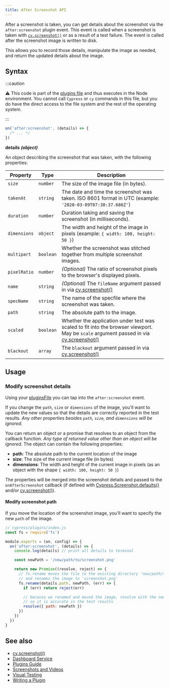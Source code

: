 ```yaml
---
title: After Screenshot API
---
```


After a screenshot is taken, you can get details about the screenshot via the
`after:screenshot` plugin event. This event is called when a screenshot is taken
with [`cy.screenshot()`](/api/commands/screenshot) or as a result of a test
failure. The event is called after the screenshot image is written to disk.

This allows you to record those details, manipulate the image as needed, and
return the updated details about the image.

## Syntax

:::caution

⚠️ This code is part of the
[plugins file](/guides/core-concepts/writing-and-organizing-tests#Plugins-file)
and thus executes in the Node environment. You cannot call `Cypress` or `cy`
commands in this file, but you do have the direct access to the file system and
the rest of the operating system.

:::

```js
on('after:screenshot', (details) => {
  /* ... */
})
```

**<Icon name="angle-right"></Icon> details** **_(object)_**

An object describing the screenshot that was taken, with the following
properties:

| Property     | Type      | Description                                                                                                                                                                 |
| ------------ | --------- | --------------------------------------------------------------------------------------------------------------------------------------------------------------------------- |
| `size`       | `number`  | The size of the image file (in bytes).                                                                                                                                      |
| `takenAt`    | `string`  | The date and time the screenshot was taken. ISO 8601 format in UTC (example: `'2020-03-09T07:30:37.686Z'`)                                                                  |
| `duration`   | `number`  | Duration taking and saving the screenshot (in milliseconds).                                                                                                                |
| `dimensions` | `object`  | The width and height of the image in pixels (example: `{ width: 100, height: 50 }`)                                                                                         |
| `multipart`  | `boolean` | Whether the screenshot was stitched together from multiple screenshot images.                                                                                               |
| `pixelRatio` | `number`  | _(Optional)_ The ratio of screenshot pixels to the browser's displayed pixels.                                                                                              |
| `name`       | `string`  | _(Optional)_ The `fileName` argument passed in via [cy.screenshot()](/api/commands/screenshot#Arguments)                                                                    |
| `specName`   | `string`  | The name of the specfile where the screenshot was taken.                                                                                                                    |
| `path`       | `string`  | The absolute path to the image.                                                                                                                                             |
| `scaled`     | `boolean` | Whether the application under test was scaled to fit into the browser viewport. May be `scale` argument passed in via [cy.screenshot()](/api/commands/screenshot#Arguments) |
| `blackout`   | `array`   | The `blackout` argument passed in via [cy.screenshot()](/api/commands/screenshot#Arguments)                                                                                 |

## Usage

### Modify screenshot details

Using your [pluginsFile](/guides/tooling/plugins-guide) you can tap into the
`after:screenshot` event.

If you change the `path`, `size` or `dimensions` of the image, you'll want to
update the new values so that the details are correctly reported in the test
results. _Any other properties besides `path`, `size`, and `dimensions` will be
ignored._

You can return an object or a promise that resolves to an object from the
callback function. _Any type of returned value other than an object will be
ignored._ The object can contain the following properties:

- **path**: The absolute path to the current location of the image
- **size**: The size of the current image file (in bytes)
- **dimensions**: The width and height of the current image in pixels (as an
  object with the shape `{ width: 100, height: 50 }`)

The properties will be merged into the screenshot details and passed to the
`onAfterScreenshot` callback (if defined with
[Cypress.Screenshot.defaults()](/api/cypress-api/screenshot-api) and/or
[cy.screenshot()](/api/commands/screenshot)).

#### Modify screenshot path

If you move the location of the screenshot image, you'll want to specify the new
`path` of the image.

```js
// cypress/plugins/index.js
const fs = require('fs')

module.exports = (on, config) => {
  on('after:screenshot', (details) => {
    console.log(details) // print all details to terminal

    const newPath = '/new/path/to/screenshot.png'

    return new Promise((resolve, reject) => {
      // fs.rename moves the file to the existing directory 'new/path/to'
      // and renames the image to 'screenshot.png'
      fs.rename(details.path, newPath, (err) => {
        if (err) return reject(err)

        // because we renamed and moved the image, resolve with the new path
        // so it is accurate in the test results
        resolve({ path: newPath })
      })
    })
  })
}
```

## See also

- [cy.screenshot()](/api/commands/screenshot)
- [Dashboard Service](/guides/dashboard/introduction)
- [Plugins Guide](/guides/tooling/plugins-guide)
- [Screenshots and Videos](/guides/guides/screenshots-and-videos)
- [Visual Testing](/guides/tooling/visual-testing)
- [Writing a Plugin](/api/plugins/writing-a-plugin)
